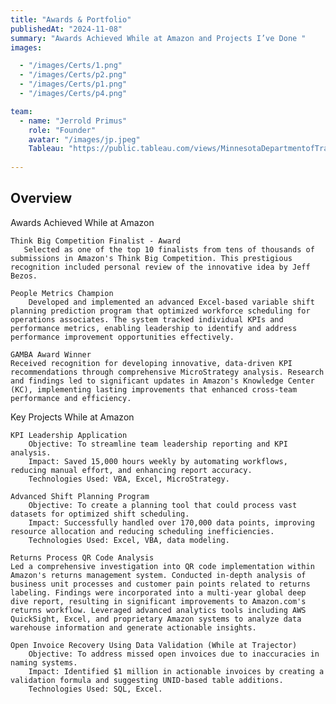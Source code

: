 ```yaml
---
title: "Awards & Portfolio"
publishedAt: "2024-11-08"
summary: "Awards Achieved While at Amazon and Projects I’ve Done "
images:

  - "/images/Certs/1.png"  
  - "/images/Certs/p2.png"
  - "/images/Certs/p1.png"  
  - "/images/Certs/p4.png"

team:
  - name: "Jerrold Primus"
    role: "Founder"
    avatar: "/images/jp.jpeg"
    Tableau: "https://public.tableau.com/views/MinnesotaDepartmentofTransportationproject_17341326649760/Dashboard1?:language=en-US&:sid=&:redirect=auth&:display_count=n&:origin=viz_share_link"
 
---
```


## Overview

Awards Achieved While at Amazon
    
    Think Big Competition Finalist - Award 
       Selected as one of the top 10 finalists from tens of thousands of submissions in Amazon's Think Big Competition. This prestigious recognition included personal review of the innovative idea by Jeff Bezos.

    People Metrics Champion
        Developed and implemented an advanced Excel-based variable shift planning prediction program that optimized workforce scheduling for operations associates. The system tracked individual KPIs and performance metrics, enabling leadership to identify and address performance improvement opportunities effectively.
    
    GAMBA Award Winner
    Received recognition for developing innovative, data-driven KPI recommendations through comprehensive MicroStrategy analysis. Research and findings led to significant updates in Amazon's Knowledge Center (KC), implementing lasting improvements that enhanced cross-team performance and efficiency.

Key Projects While at Amazon

    KPI Leadership Application
        Objective: To streamline team leadership reporting and KPI analysis.
        Impact: Saved 15,000 hours weekly by automating workflows, reducing manual effort, and enhancing report accuracy.
        Technologies Used: VBA, Excel, MicroStrategy.

    Advanced Shift Planning Program
        Objective: To create a planning tool that could process vast datasets for optimized shift scheduling.
        Impact: Successfully handled over 170,000 data points, improving resource allocation and reducing scheduling inefficiencies.
        Technologies Used: Excel, VBA, data modeling.

    Returns Process QR Code Analysis
    Led a comprehensive investigation into QR code implementation within Amazon's returns management system. Conducted in-depth analysis of business unit processes and customer pain points related to returns labeling. Findings were incorporated into a multi-year global deep dive report, resulting in significant improvements to Amazon.com's returns workflow. Leveraged advanced analytics tools including AWS QuickSight, Excel, and proprietary Amazon systems to analyze data warehouse information and generate actionable insights.
    
    Open Invoice Recovery Using Data Validation (While at Trajector)
        Objective: To address missed open invoices due to inaccuracies in naming systems.
        Impact: Identified $1 million in actionable invoices by creating a validation formula and suggesting UNID-based table additions.
        Technologies Used: SQL, Excel.
